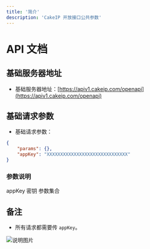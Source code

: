 ```yaml
---
title: '简介'
description: 'CakeIP 开放接口公共参数'
---
```


# API 文档

## 基础服务器地址

- 基础服务器地址：[https://apiv1.cakeip.com/openapi](https://apiv1.cakeip.com/openapi)

## 基础请求参数

- 基础请求参数：

```json
{
    "params": {},
    "appKey": "XXXXXXXXXXXXXXXXXXXXXXXXXXXXXX"
}
```

### 参数说明

<ResponseField name="appKey" type="string" required>
  appKey 密钥
</ResponseField>

<ResponseField name="params" type="object" required>
  参数集合
</ResponseField>

## 备注

- 所有请求都需要传 `appKey`。

![说明图片](https://oss.laf.dev/eobh98-img/cakeip_docs.jpg)